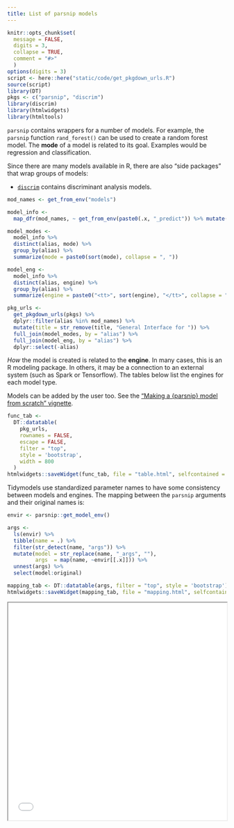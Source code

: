 ```yaml
---
title: List of parsnip models
---
```


```r
knitr::opts_chunk$set(
  message = FALSE,
  digits = 3,
  collapse = TRUE,
  comment = "#>"
  )
options(digits = 3)
script <- here::here("static/code/get_pkgdown_urls.R")
source(script)
library(DT)
pkgs <- c("parsnip", "discrim")
library(discrim)
library(htmlwidgets)
library(htmltools)
```

`parsnip` contains wrappers for a number of models. For example, the `parsnip` function `rand_forest()` can be used to create a random forest model. The **mode** of a model is related to its goal. Examples would be regression and classification. 

Since there are many models available in R, there are also "side packages" that wrap groups of models: 

 * [`discrim`](https://github.com/tidymodels/discrim) contains discriminant analysis models. 


```r
mod_names <- get_from_env("models")

model_info <-
  map_dfr(mod_names, ~ get_from_env(paste0(.x, "_predict")) %>% mutate(alias = .x))

model_modes <- 
  model_info %>% 
  distinct(alias, mode) %>% 
  group_by(alias) %>% 
  summarize(mode = paste0(sort(mode), collapse = ", "))

model_eng <- 
  model_info %>% 
  distinct(alias, engine) %>% 
  group_by(alias) %>% 
  summarize(engine = paste0("<tt>", sort(engine), "</tt>", collapse = ", "))

pkg_urls <- 
  get_pkgdown_urls(pkgs) %>% 
  dplyr::filter(alias %in% mod_names) %>% 
  mutate(title = str_remove(title, "General Interface for ")) %>% 
  full_join(model_modes, by = "alias") %>% 
  full_join(model_eng, by = "alias") %>% 
  dplyr::select(-alias)
```

_How_ the model is created is related to the **engine**. In many cases, this is an R modeling package. In others, it may be a connection to an external system (such as Spark or Tensorflow). The tables below list the engines for each model type. 

Models can be added by the user too. See the ["Making a {parsnip} model from scratch" vignette](https://tidymodels.github.io/parsnip/articles/articles/Scratch.html).


```r
func_tab <- 
  DT::datatable(
    pkg_urls,
    rownames = FALSE,
    escape = FALSE,
    filter = "top",
    style = 'bootstrap',
    width = 800
  )
htmlwidgets::saveWidget(func_tab, file = "table.html", selfcontained = TRUE)
```


Tidymodels use standardized parameter names to have some consistency between models and engines. The mapping between the `parsnip` arguments and their original names is: 

```r
envir <- parsnip::get_model_env()

args <- 
  ls(envir) %>% 
  tibble(name = .) %>% 
  filter(str_detect(name, "args")) %>% 
  mutate(model = str_replace(name, "_args", ""),
         args  = map(name, ~envir[[.x]])) %>% 
  unnest(args) %>% 
  select(model:original)

mapping_tab <- DT::datatable(args, filter = "top", style = 'bootstrap')
htmlwidgets::saveWidget(mapping_tab, file = "mapping.html", selfcontained = TRUE)
```

<iframe seamless src="mapping.html" width="100%" height="500"></iframe>


